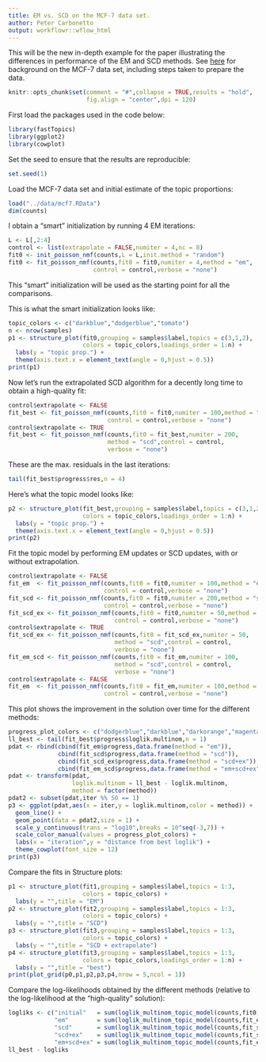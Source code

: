```yaml
---
title: EM vs. SCD on the MCF-7 data set.
author: Peter Carbonetto
output: workflowr::wflow_html
---
```


This will be the new in-depth example for the paper illustrating the
differences in performance of the EM and SCD methods. See
[here](https://stephenslab.github.io/single-cell-jamboree/mcf7.html)
for background on the MCF-7 data set, including steps taken to prepare
the data.

```r
knitr::opts_chunk$set(comment = "#",collapse = TRUE,results = "hold",
                      fig.align = "center",dpi = 120)
```

First load the packages used in the code below:

```r
library(fastTopics)
library(ggplot2)
library(cowplot)
```

Set the seed to ensure that the results are reproducible:

```r
set.seed(1)
```

Load the MCF-7 data set and initial estimate of the topic proportions:

```r
load("../data/mcf7.RData")
dim(counts)
```

I obtain a "smart" initialization by running 4 EM iterations:

```r
L <- L[,2:4]
control <- list(extrapolate = FALSE,numiter = 4,nc = 8)
fit0 <- init_poisson_nmf(counts,L = L,init.method = "random")
fit0 <- fit_poisson_nmf(counts,fit0 = fit0,numiter = 4,method = "em",
                        control = control,verbose = "none")
```

This "smart" initialization will be used as the starting point for
all the comparisons.

This is what the smart initialization looks like:

```r
topic_colors <- c("darkblue","dodgerblue","tomato")
n <- nrow(samples)
p1 <- structure_plot(fit0,grouping = samples$label,topics = c(3,1,2),
                     colors = topic_colors,loadings_order = 1:n) +
  labs(y = "topic prop.") +
  theme(axis.text.x = element_text(angle = 0,hjust = 0.5))
print(p1)
```

Now let's run the extrapolated SCD algorithm for a decently long time
to obtain a high-quality fit:

```r
control$extrapolate <- FALSE
fit_best <- fit_poisson_nmf(counts,fit0 = fit0,numiter = 100,method = "scd",
                            control = control,verbose = "none")
control$extrapolate <- TRUE
fit_best <- fit_poisson_nmf(counts,fit0 = fit_best,numiter = 200,
                            method = "scd",control = control,
							verbose = "none")
```

These are the max. residuals in the last iterations:

```r
tail(fit_best$progress$res,n = 4)
```

Here's what the topic model looks like:

```r
p2 <- structure_plot(fit_best,grouping = samples$label,topics = c(3,1,2),
                     colors = topic_colors,loadings_order = 1:n) +
  labs(y = "topic prop.") +
  theme(axis.text.x = element_text(angle = 0,hjust = 0.5))
print(p2)
```

Fit the topic model by performing EM updates or SCD updates, with or
without extrapolation.

```r
control$extrapolate <- FALSE
fit_em  <- fit_poisson_nmf(counts,fit0 = fit0,numiter = 100,method = "em",
                           control = control,verbose = "none")
fit_scd <- fit_poisson_nmf(counts,fit0 = fit0,numiter = 200,method = "scd",
                           control = control,verbose = "none")
fit_scd_ex <- fit_poisson_nmf(counts,fit0 = fit0,numiter = 50,method = "scd",
                              control = control,verbose = "none")
control$extrapolate <- TRUE
fit_scd_ex <- fit_poisson_nmf(counts,fit0 = fit_scd_ex,numiter = 50,
                              method = "scd",control = control,
							  verbose = "none")
fit_em_scd <- fit_poisson_nmf(counts,fit0 = fit_em,numiter = 100,
                              method = "scd",control = control,
							  verbose = "none")
control$extrapolate <- FALSE
fit_em  <- fit_poisson_nmf(counts,fit0 = fit_em,numiter = 100,method = "em",
                           control = control,verbose = "none")
```

This plot shows the improvement in the solution over time for the
different methods:

```r
progress_plot_colors <- c("dodgerblue","darkblue","darkorange","magenta")
ll_best <- tail(fit_best$progress$loglik.multinom,n = 1)
pdat <- rbind(cbind(fit_em$progress,data.frame(method = "em")),
              cbind(fit_scd$progress,data.frame(method = "scd")),
			  cbind(fit_scd_ex$progress,data.frame(method = "scd+ex")),
			  cbind(fit_em_scd$progress,data.frame(method = "em+scd+ex")))
pdat <- transform(pdat,
                  loglik.multinom = ll_best - loglik.multinom,
                  method = factor(method))
pdat2 <- subset(pdat,iter %% 50 == 1)
p3 <- ggplot(pdat,aes(x = iter,y = loglik.multinom,color = method)) +
  geom_line() +
  geom_point(data = pdat2,size = 1) +
  scale_y_continuous(trans = "log10",breaks = 10^seq(-3,7)) +
  scale_color_manual(values = progress_plot_colors) +
  labs(x = "iteration",y = "distance from best loglik") +
  theme_cowplot(font_size = 12)
print(p3)
```

Compare the fits in Structure plots:

```r
p1 <- structure_plot(fit1,grouping = samples$label,topics = 1:3,
                     colors = topic_colors) +
  labs(y = "",title = "EM")
p2 <- structure_plot(fit2,grouping = samples$label,topics = 1:3,
                     colors = topic_colors) +
  labs(y = "",title = "SCD")
p3 <- structure_plot(fit3,grouping = samples$label,topics = 1:3,
                     colors = topic_colors) +
  labs(y = "",title = "SCD + extrapolate")
p4 <- structure_plot(fit3,grouping = samples$label,topics = 1:3,
                     colors = topic_colors,loadings_order = 1:n) +
  labs(y = "",title = "best")
print(plot_grid(p0,p1,p2,p3,p4,nrow = 5,ncol = 1))
```

Compare the log-likelihoods obtained by the different methods
(relative to the log-likelihood at the "high-quality" solution):

```r
logliks <- c("initial"   = sum(loglik_multinom_topic_model(counts,fit0)),
             "em"        = sum(loglik_multinom_topic_model(counts,fit_em)),
             "scd"       = sum(loglik_multinom_topic_model(counts,fit_scd)),
             "scd+ex"    = sum(loglik_multinom_topic_model(counts,fit_scd_ex)),
             "em+scd+ex" = sum(loglik_multinom_topic_model(counts,fit_em_scd)))
ll_best - logliks
```
